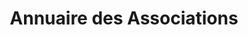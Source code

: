 ---
layout: ../../../layouts/AssoSort.astro
title: "Annuaire des Associations"
typeFilter: ecologie
affiliationFilter: celsa
---
